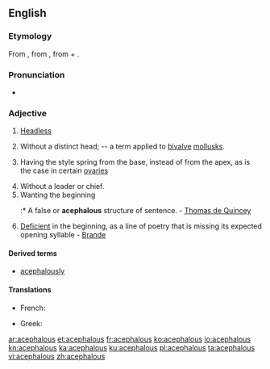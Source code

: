 ==English==

===Etymology===
From {{etyl|fr|en}} {{term|acéphale|lang=fr}}, from {{etyl|grc|en}} {{term|ἀκέφαλος||headless|tr=akephalos|lang=grc}}, from {{term|ἀ-||not|lang=grc}} + {{term|κεφαλή||head|tr=kephalē|lang=grc}}.

===Pronunciation===
* {{IPA|/əˈsɛfələs/}}

===Adjective===
{{en-adj}}

# [[headless|Headless]]
# {{context|zoology}} Without a distinct head; -- a term applied to [[bivalve]] [[mollusk]]s.
# {{context|botany}} Having the style spring from the base, instead of from the apex, as is the case in certain [[ovary|ovaries]]
# Without a leader or chief.
# Wanting the beginning
#:* A false or '''acephalous''' structure of sentence. - [[w:Thomas de Quincey|Thomas de Quincey]]
# {{context|prosody}} [[deficient|Deficient]] in the beginning, as a line of poetry that is missing its expected opening syllable - [[Brande]]

====Derived terms====
* [[acephalously]]

====Translations====
{{trans-top|headless}}
* French: {{t+|fr|acéphale}}
{{trans-mid}}
* Greek: {{t+|el|ακέφαλος|m|tr=akéfalos|sc=Grek}}
{{trans-bottom}}

[[ar:acephalous]]
[[et:acephalous]]
[[fr:acephalous]]
[[ko:acephalous]]
[[io:acephalous]]
[[kn:acephalous]]
[[ka:acephalous]]
[[ku:acephalous]]
[[pl:acephalous]]
[[ta:acephalous]]
[[vi:acephalous]]
[[zh:acephalous]]